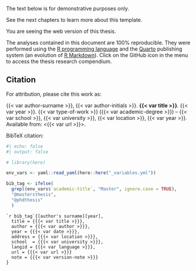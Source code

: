 ::: {.callout-important}
The text below is for demonstrative purposes only.

See the next chapters to learn more about this template.
:::

You are seeing the web version of this thesis.

The analyses contained in this document are 100% reproducible. They were performed using the [R programming language](https://www.r-project.org/) and the [Quarto](https://quarto.org/) publishing system (an evolution of [R Markdown](https://rmarkdown.rstudio.com/)). Click on the GitHub icon in the menu to access the thesis research compendium.

## Citation

For attribution, please cite this work as:

{{< var author-surname >}}, {{< var author-initials >}}. __{{< var title >}}__. {{< var year >}}. {{< var type-of-work >}} ({{< var academic-degree >}}) -- {{< var school >}}, {{< var university >}}, {{< var location >}}, {{< var year >}}. Available from: <{{< var url >}}>.

BibTeX citation:

```r
#| echo: false
#| output: false

# library(here)

env_vars <- yaml::read_yaml(here::here("_variables.yml"))

bib_tag <- ifelse(
  grepl(env_vars$`academic-title`, "Master", ignore.case = TRUE), 
  "@mastersthesis", 
  "@phdthesis"
  )
```

```
`r bib_tag`{[author's surname][year],
  title = {{{< var title >}}},
  author = {{{< var author >}}},
  year = {{{< var date >}}},
  address = {{{< var location >}}},
  school  = {{{< var university >}}},
  langid = {{{< var language >}}},
  url = {{{< var url >}}}
  note = {{{< var version-note >}}}
}
```
